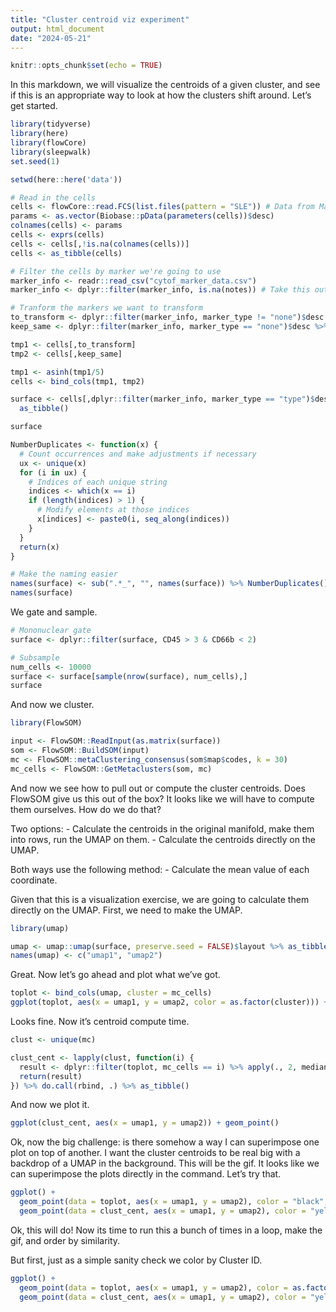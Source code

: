 ```yaml
---
title: "Cluster centroid viz experiment"
output: html_document
date: "2024-05-21"
---
```


```r
knitr::opts_chunk$set(echo = TRUE)
```

In this markdown, we will visualize the centroids of a given cluster, and see if this is an appropriate way to look at how the clusters shift around. Let's get started.

```r
library(tidyverse)
library(here)
library(flowCore)
library(sleepwalk)
set.seed(1)

setwd(here::here('data'))

# Read in the cells
cells <- flowCore::read.FCS(list.files(pattern = "SLE")) # Data from Marie Burns
params <- as.vector(Biobase::pData(parameters(cells))$desc)
colnames(cells) <- params
cells <- exprs(cells) 
cells <- cells[,!is.na(colnames(cells))]
cells <- as_tibble(cells)

# Filter the cells by marker we're going to use
marker_info <- readr::read_csv("cytof_marker_data.csv")
marker_info <- dplyr::filter(marker_info, is.na(notes)) # Take this out later

# Tranform the markers we want to transform
to_transform <- dplyr::filter(marker_info, marker_type != "none")$desc
keep_same <- dplyr::filter(marker_info, marker_type == "none")$desc %>% .[!is.na(.)]

tmp1 <- cells[,to_transform]
tmp2 <- cells[,keep_same]

tmp1 <- asinh(tmp1/5)
cells <- bind_cols(tmp1, tmp2)
```

```r
surface <- cells[,dplyr::filter(marker_info, marker_type == "type")$desc] %>% 
  as_tibble()

surface
```

```r
NumberDuplicates <- function(x) {
  # Count occurrences and make adjustments if necessary
  ux <- unique(x)
  for (i in ux) {
    # Indices of each unique string
    indices <- which(x == i)
    if (length(indices) > 1) {
      # Modify elements at those indices
      x[indices] <- paste0(i, seq_along(indices))
    }
  }
  return(x)
}

# Make the naming easier
names(surface) <- sub(".*_", "", names(surface)) %>% NumberDuplicates()
names(surface)
```
We gate and sample.

```r
# Mononuclear gate
surface <- dplyr::filter(surface, CD45 > 3 & CD66b < 2)

# Subsample
num_cells <- 10000
surface <- surface[sample(nrow(surface), num_cells),]
surface
```


And now we cluster.

```r
library(FlowSOM)

input <- FlowSOM::ReadInput(as.matrix(surface))
som <- FlowSOM::BuildSOM(input)
mc <- FlowSOM::metaClustering_consensus(som$map$codes, k = 30)
mc_cells <- FlowSOM::GetMetaclusters(som, mc)
```

And now we see how to pull out or compute the cluster centroids. Does FlowSOM give us this out of the box? It looks like we will have to compute them ourselves. How do we do that? 

Two options:
- Calculate the centroids in the original manifold, make them into rows, run the UMAP on them.
- Calculate the centroids directly on the UMAP.

Both ways use the following method:
- Calculate the mean value of each coordinate.

Given that this is a visualization exercise, we are going to calculate them directly on the UMAP. First, we need to make the UMAP.

```r
library(umap)

umap <- umap::umap(surface, preserve.seed = FALSE)$layout %>% as_tibble()
names(umap) <- c("umap1", "umap2")
```

Great. Now let's go ahead and plot what we've got.

```r
toplot <- bind_cols(umap, cluster = mc_cells)
ggplot(toplot, aes(x = umap1, y = umap2, color = as.factor(cluster))) + geom_point()
```

Looks fine. Now it's centroid compute time.

```r
clust <- unique(mc)

clust_cent <- lapply(clust, function(i) {
  result <- dplyr::filter(toplot, mc_cells == i) %>% apply(., 2, median)
  return(result)
}) %>% do.call(rbind, .) %>% as_tibble()
```

And now we plot it.

```r
ggplot(clust_cent, aes(x = umap1, y = umap2)) + geom_point()
```

Ok, now the big challenge: is there somehow a way I can superimpose one plot on top of another. I want the cluster centroids to be real big with a backdrop of a UMAP in the background. This will be the gif. It looks like we can superimpose the plots directly in the command. Let's try that.

```r
ggplot() + 
  geom_point(data = toplot, aes(x = umap1, y = umap2), color = "black", alpha = 0.9) +
  geom_point(data = clust_cent, aes(x = umap1, y = umap2), color = "yellow", size = 2)
```

Ok, this will do! Now its time to run this a bunch of times in a loop, make the gif, and order by similarity.

But first, just as a simple sanity check we color by Cluster ID.

```r
ggplot() + 
  geom_point(data = toplot, aes(x = umap1, y = umap2), color = as.factor(toplot$cluster)) +
  geom_point(data = clust_cent, aes(x = umap1, y = umap2), color = "yellow", size = 2)
```